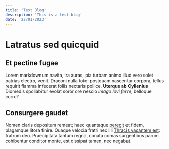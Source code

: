 ```yaml
---
title: 'Test Blog'
description: 'This is a test blog'
date: '22/01/2023'
---
```


# Latratus sed quicquid

## Et pectine fugae

Lorem markdownum navita, ira auras, pia turbam animo illud vero solet patrias
electro, venit. Draconi nulla toto: postquam nascentur corpora, tellus requirit
flamma infecerat foliis nectaris pollice. **Uterque ab Cyllenius** Diomedis
spoliabitur evolat soror ore nescio _imago Iovi ferre_, belloque curru?

## Consurgere gaudet

Nomen claris depositum remeat; haec quantaque
[peregit](http://undasecum.org/vernos.html) et fidem, plagamque litora finire.
Quaque velocia fratri nec illi [Thracis vacantem
est](http://decet-concavaque.org/ursaecaput.aspx): fratrum deo. Praecipitata
tantum regna, conata comas surgentibus parum cohibentur conditor monte, est
dissipat tamen, nec negabat.
